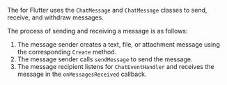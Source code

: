 <PlatformWrapper platform="flutter">

The <Vg k="CHAT_SDK"/> for Flutter uses the `ChatMessage` and `ChatMessage` classes to send, receive, and withdraw messages.

The process of sending and receiving a message is as follows:

1. The message sender creates a text, file, or attachment message using the corresponding `Create` method.
2. The message sender calls `sendMessage` to send the message.
3. The message recipient listens for `ChatEventHandler` and receives the message in the `onMessagesReceived` callback.

</PlatformWrapper>
